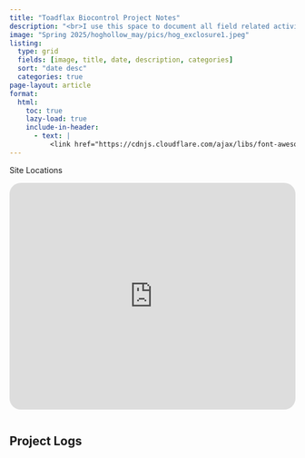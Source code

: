 ```yaml
---
title: "Toadflax Biocontrol Project Notes"
description: "<br>I use this space to document all field related activities for my PhD at Montana State University and activities related to the biological control of yellow and Dalmatian toadflax. This work is ongoing, and I will update this page with new material as it occurs."
image: "Spring 2025/hoghollow_may/pics/hog_exclosure1.jpeg"
listing:
  type: grid
  fields: [image, title, date, description, categories]
  sort: "date desc"    
  categories: true
page-layout: article      
format:   
  html:    
    toc: true 
    lazy-load: true
    include-in-header:
      - text: |
          <link href="https://cdnjs.cloudflare.com/ajax/libs/font-awesome/5.15.4/css/all.min.css" rel="stylesheet">
---  
```

       
<div class="dropdown">
  <div class="fieldsite-header">Site Locations</div>
  <div class="dropdown-content"><div style="padding: 1em 0;">
  <iframe src="https://www.google.com/maps/d/u/0/embed?mid=1ODiqTulmXsfuWONAk-Tlu-Sk_fw8Jss&ehbc=2E312F" 
        width="100%" 
        height="400" 
        style="border: 0; border-radius: 20px;"
        allowfullscreen 
        loading="lazy">
      </iframe> 
    </div>
  </div> 
</div>          
   

<h2>Project Logs</h2>


 
<script>
document.addEventListener("DOMContentLoaded", function() {
  document.querySelectorAll('.fieldsite-header').forEach(header => {
    header.addEventListener('click', () => {
      const content = header.nextElementSibling;
      content.classList.toggle('active');
    });
  });
});
</script>